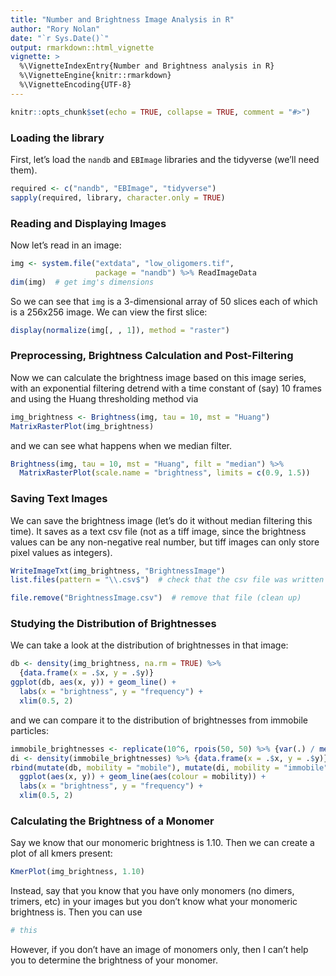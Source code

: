 ```yaml
---
title: "Number and Brightness Image Analysis in R"
author: "Rory Nolan"
date: "`r Sys.Date()`"
output: rmarkdown::html_vignette
vignette: >
  %\VignetteIndexEntry{Number and Brightness analysis in R}
  %\VignetteEngine{knitr::rmarkdown}
  %\VignetteEncoding{UTF-8}
---
```


```r
knitr::opts_chunk$set(echo = TRUE, collapse = TRUE, comment = "#>")
```

### Loading the library

First, let's load the `nandb` and `EBImage` libraries and the tidyverse (we'll need them).
```r
required <- c("nandb", "EBImage", "tidyverse")
sapply(required, library, character.only = TRUE)
```

### Reading and Displaying Images

Now let's read in an image:
```r
img <- system.file("extdata", "low_oligomers.tif", 
                   package = "nandb") %>% ReadImageData
dim(img)  # get img's dimensions
```
So we can see that `img` is a 3-dimensional array of 50 slices each of which is a 256x256 image. We can view the first slice:
```r
display(normalize(img[, , 1]), method = "raster")
```

### Preprocessing, Brightness Calculation and Post-Filtering

Now we can calculate the brightness image based on this image series, with an exponential filtering detrend with a time constant of (say) 10 frames and using the Huang thresholding method via 
```r
img_brightness <- Brightness(img, tau = 10, mst = "Huang")
MatrixRasterPlot(img_brightness)
```
and we can see what happens when we median filter. 
```r
Brightness(img, tau = 10, mst = "Huang", filt = "median") %>% 
  MatrixRasterPlot(scale.name = "brightness", limits = c(0.9, 1.5))
```

### Saving Text Images

We can save the brightness image (let's do it without median filtering this time). It saves as a text csv file (not as a tiff image, since the brightness values can be any non-negative real number, but tiff images can only store pixel values as integers).
```r
WriteImageTxt(img_brightness, "BrightnessImage")
list.files(pattern = "\\.csv$")  # check that the csv file was written to the folder
```
```r
file.remove("BrightnessImage.csv")  # remove that file (clean up)
```

### Studying the Distribution of Brightnesses

We can take a look at the distribution of brightnesses in that image:
```r
db <- density(img_brightness, na.rm = TRUE) %>% 
  {data.frame(x = .$x, y = .$y)}
ggplot(db, aes(x, y)) + geom_line() + 
  labs(x = "brightness", y = "frequency") +
  xlim(0.5, 2)
```

and we can compare it to the distribution of brightnesses from immobile particles:
```r
immobile_brightnesses <- replicate(10^6, rpois(50, 50) %>% {var(.) / mean(.)})
di <- density(immobile_brightnesses) %>% {data.frame(x = .$x, y = .$y)}
rbind(mutate(db, mobility = "mobile"), mutate(di, mobility = "immobile")) %>%     mutate(mobility = factor(mobility)) %>% 
  ggplot(aes(x, y)) + geom_line(aes(colour = mobility)) + 
  labs(x = "brightness", y = "frequency") +
  xlim(0.5, 2)
```

### Calculating the Brightness of a Monomer

Say we know that our monomeric brightness is 1.10. Then we can create a plot of all kmers present:
```r
KmerPlot(img_brightness, 1.10)
```

Instead, say that you know that you have only monomers (no dimers, trimers, etc) in your images but you don't know what your monomeric brightness is. Then you can use 
```r
# this
```
However, if you don't have an image of monomers only, then I can't help you to determine the brightness of your monomer.
